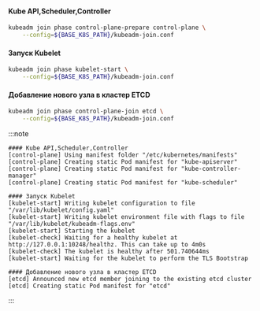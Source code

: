#### Kube API,Scheduler,Controller
```bash
kubeadm join phase control-plane-prepare control-plane \
    --config=${BASE_K8S_PATH}/kubeadm-join.conf
```

#### Запуск Kubelet
```bash
kubeadm join phase kubelet-start \
    --config=${BASE_K8S_PATH}/kubeadm-join.conf
```

#### Добавление нового узла в кластер ETCD
```bash
kubeadm join phase control-plane-join etcd \
    --config=${BASE_K8S_PATH}/kubeadm-join.conf
```

:::note
```
#### Kube API,Scheduler,Controller
[control-plane] Using manifest folder "/etc/kubernetes/manifests"
[control-plane] Creating static Pod manifest for "kube-apiserver"
[control-plane] Creating static Pod manifest for "kube-controller-manager"
[control-plane] Creating static Pod manifest for "kube-scheduler"
```
```
#### Запуск Kubelet
[kubelet-start] Writing kubelet configuration to file "/var/lib/kubelet/config.yaml"
[kubelet-start] Writing kubelet environment file with flags to file "/var/lib/kubelet/kubeadm-flags.env"
[kubelet-start] Starting the kubelet
[kubelet-check] Waiting for a healthy kubelet at http://127.0.0.1:10248/healthz. This can take up to 4m0s
[kubelet-check] The kubelet is healthy after 501.740644ms
[kubelet-start] Waiting for the kubelet to perform the TLS Bootstrap
```
```
#### Добавление нового узла в кластер ETCD
[etcd] Announced new etcd member joining to the existing etcd cluster
[etcd] Creating static Pod manifest for "etcd"
```
:::
